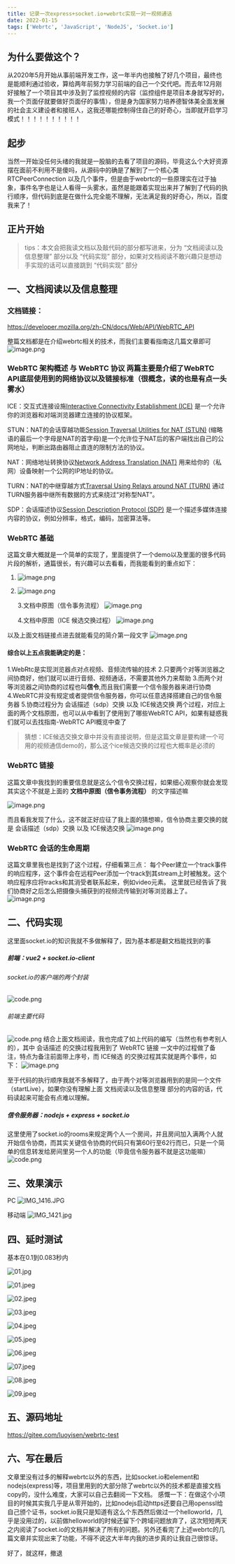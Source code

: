 ```yaml
---
title: 记录一次express+socket.io+webrtc实现一对一视频通话
date: 2022-01-15
tags: ['Webrtc', 'JavaScript', 'NodeJS', 'Socket.io']
---
```


## 为什么要做这个？

从2020年5月开始从事前端开发工作，这一年半内也接触了好几个项目，最终也是能顺利通过验收，算给两年前努力学习前端的自己一个交代吧。而去年12月刚好接触了一个项目其中涉及到了监控视频的内容（监控组件是项目本身就写好的，我一个页面仔就要做好页面仔的事情），但是身为国家努力培养德智体美全面发展的社会主义建设者和接班人，这我还哪能控制得住自己的好奇心，当即就开启学习模式！！！！！！！！！！

## 起步

当然一开始没任何头绪的我就是一股脑的去看了项目的源码，毕竟这么个大好资源摆在面前不利用不是傻吗，从源码中的确是了解到了一个核心类 RTCPeerConnection 以及几个事件，但是由于webrtc的一些原理实在过于抽象，事件名字也是让人看得一头雾水，虽然是能跟着实现出来并了解到了代码的执行顺序，但代码到底是在做什么完全能不理解，无法满足我的好奇心，所以，百度我来了！

## 正片开始

> tips：本文会把我读文档以及敲代码的部分都写进来，分为 “文档阅读以及信息整理” 部分以及 “代码实现” 部分，如果对文档阅读不敢兴趣只是想动手实现的话可以直接跳到 “代码实现” 部分

## 一、文档阅读以及信息整理

### 文档链接：

https://developer.mozilla.org/zh-CN/docs/Web/API/WebRTC_API

整篇文档都是在介绍webrtc相关的技术，而我们主要看指南这几篇文章即可
![image.png](/static/images/blog_01/0.jpg)

### WebRTC 架构概述 与 WebRTC 协议 两篇主要是介绍了WebRTC API底层使用到的网络协议以及链接标准（很概念，读的也是有点一头雾水）

ICE：交互式连接设施[Interactive Connectivity Establishment (ICE)](http://en.wikipedia.org/wiki/Interactive_Connectivity_Establishment) 是一个允许你的浏览器和对端浏览器建立连接的协议框架。

STUN：NAT的会话穿越功能[Session Traversal Utilities for NAT (STUN)](http://en.wikipedia.org/wiki/STUN) (缩略语的最后一个字母是NAT的首字母)是一个允许位于NAT后的客户端找出自己的公网地址，判断出路由器阻止直连的限制方法的协议。

NAT：网络地址转换协议[Network Address Translation (NAT)](http://en.wikipedia.org/wiki/NAT) 用来给你的（私网）设备映射一个公网的IP地址的协议。

TURN：NAT的中继穿越方式[Traversal Using Relays around NAT (TURN)](http://en.wikipedia.org/wiki/TURN) 通过TURN服务器中继所有数据的方式来绕过“对称型NAT”。

SDP：会话描述协议[Session Description Protocol (SDP)](http://en.wikipedia.org/wiki/Session_Description_Protocol) 是一个描述多媒体连接内容的协议，例如分辨率，格式，编码，加密算法等。

### WebRTC 基础

这篇文章大概就是一个简单的实现了，里面提供了一个demo以及里面的很多代码片段的解析，通篇很长，有兴趣可以去看看，而我能看到的重点如下：

1.  ![image.png](/static/images/blog_01/1.jpg)

2.  ![image.png](/static/images/blog_01/2.jpg)

    3.文档中原图（信令事务流程）
    ![image.png](/static/images/blog_01/3.jpg)

    4.文档中原图（ICE 候选交换过程）
    ![image.png](/static/images/blog_01/4.jpg)

以及上面文档链接点进去就能看见的简介第一段文字
![image.png](/static/images/blog_01/5.jpg)

#### 综合以上五点我能确定的是：

1.WebRtc是实现浏览器点对点视频、音频流传输的技术 2.只要两个对等浏览器之间协商好，他们就可以进行音频、视频通话，不需要其他外力来帮助 3.而两个对等浏览器之间协商的过程也叫**信令**,而且我们需要一个信令服务器来进行协商
4.WebRTC并没有规定或者提供信令服务器，你可以任意选择搭建自己的信令服务器 5.协商过程分为 会话描述（sdp）交换 以及 ICE候选交换 两个过程，对应上面的两个文档原图，也可以从中看到了使用到了哪些WebRTC API，如果有疑惑我们就可以去找指南-WebRTC API概览中查了

> 猜想：ICE候选交换文章中并没有直接说明，但是这篇文章是要构建一个可用的视频通信demo的，那么这个ice候选交换的过程也大概率是必须的

### WebRTC 链接

这篇文章中我找到的重要信息就是这么个信令交换过程，如果细心观察你就会发现其实这个不就是上面的 **文档中原图（信令事务流程）** 的文字描述嘛

![image.png](/static/images/blog_01/6.jpg)

而且看我发现了什么，这不就正好应征了我上面的猜想嘛，信令协商主要交换的就是 会话描述（sdp）交换 以及 ICE候选交换
![image.png](/static/images/blog_01/7.jpg)

### WebRTC 会话的生命周期

这篇文章里我也是找到了这个过程，仔细看第三点： 每个Peer建立一个track事件的响应程序，这个事件会在远程Peer添加一个track到其stream上时被触发。这个响应程序应将tracks和其消受者联系起来，例如video元素。
这里就已经告诉了我们协商好之后怎么把摄像头捕获到的视频流传输到对等浏览器上了。
![image.png](/static/images/blog_01/8.jpg)

## 二、代码实现

这里面socket.io的知识我就不多做解释了，因为基本都是翻文档能找到的事

##### 前端：vue2 + socket.io-client

###### socket.io的客户端的两个封装

![code.png](/static/images/blog_01/9.jpg)

###### 前端主要代码

![code.png](/static/images/blog_01/10.jpg)
结合上面文档阅读，我也完成了如上代码的编写（当然也有参考别人的），其中 会话描述 的交换过程我用到了 WebRTC 链接 一文中的过程做了备注，特点为备注前面带上序号，而 ICE候选 的交换过程其实就是两个事件，如下：
![image.png](/static/images/blog_01/11.jpg)

至于代码的执行顺序我就不多解释了，由于两个对等浏览器用到的是同一个文件（startLive），如果你没有理解上面 文档阅读以及信息整理 部分的内容的话，代码读起来可能会有点难以理解。

##### 信令服务器：nodejs + express + socket.io

这里使用了socket.io的rooms来规定两个人一个房间，并且房间加入满两个人就开始信令协商，而其实关键信令协商的代码只有第60行至62行而已，只是一个简单的信息转发给房间里另一个人的功能（毕竟信令服务器不就是这功能嘛）
![code.png](/static/images/blog_01/12.jpg)

## 三、效果演示

PC
![IMG_1416.JPG](/static/images/blog_01/13.jpg)

移动端
![IMG_1421.jpg](/static/images/blog_01/14.jpg)

## 四、延时测试

基本在0.1到0.083秒内

![01.jpg](/static/images/blog_01/15.jpg)

![01.jpeg](/static/images/blog_01/16.jpg)

![02.jpeg](/static/images/blog_01/17.jpg)

![03.jpeg](/static/images/blog_01/18.jpg)

![04.jpeg](/static/images/blog_01/19.jpg)

![05.jpeg](/static/images/blog_01/20.jpg)

![06.jpeg](/static/images/blog_01/21.jpg)

![07.jpeg](/static/images/blog_01/22.jpg)

![08.jpeg](/static/images/blog_01/23.jpg)

![09.jpeg](/static/images/blog_01/24.jpg)

## 五、源码地址

https://gitee.com/luoyisen/webrtc-test

## 六、写在最后

文章里没有过多的解释webrtc以外的东西，比如socket.io和element和nodejs(express)等，项目里用到的大部分除了webrtc以外的技术都是直接文档copy的，没什么难度，大家可以自己去翻阅一下文档。
感慨一下：在做这个小项目的时候其实我几乎是从零开始的，比如nodejs启动https还要自己用openssl给自己颁个证书，socket.io我只是知道有这么个东西然后做过一个helloworld，几乎是没用过的，以前做helloworld的时候还留下个跨域问题放弃了，这次短短两天之内阅读了socket.io的文档并解决了所有的问题。另外还看完了上述webrtc的几篇文章并实现出来了功能，不得不说这大半年内我的进步真的让我自己很惊讶。


好了，就这样，撤退

